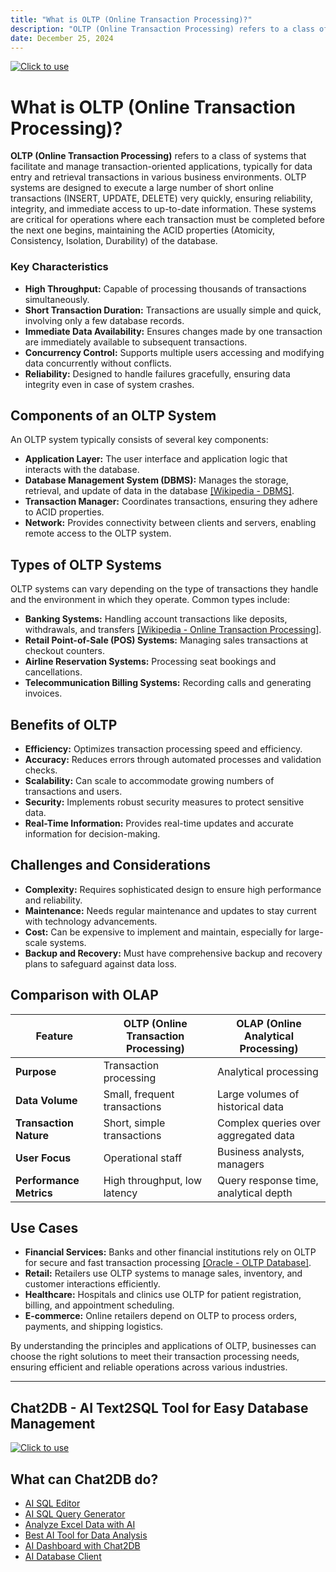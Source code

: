 ```yaml
---
title: "What is OLTP (Online Transaction Processing)?"
description: "OLTP (Online Transaction Processing) refers to a class of systems that facilitate and manage transaction-oriented applications, typically for data entry and retrieval transactions in various business environments."
date: December 25, 2024
---
```

[![Click to use](/image/blog/bg/chat2db1.png)](https://app.chat2db.ai/)

# What is OLTP (Online Transaction Processing)?

**OLTP (Online Transaction Processing)** refers to a class of systems that facilitate and manage transaction-oriented applications, typically for data entry and retrieval transactions in various business environments. OLTP systems are designed to execute a large number of short online transactions (INSERT, UPDATE, DELETE) very quickly, ensuring reliability, integrity, and immediate access to up-to-date information. These systems are critical for operations where each transaction must be completed before the next one begins, maintaining the ACID properties (Atomicity, Consistency, Isolation, Durability) of the database.

### Key Characteristics

- **High Throughput:** Capable of processing thousands of transactions simultaneously.
- **Short Transaction Duration:** Transactions are usually simple and quick, involving only a few database records.
- **Immediate Data Availability:** Ensures changes made by one transaction are immediately available to subsequent transactions.
- **Concurrency Control:** Supports multiple users accessing and modifying data concurrently without conflicts.
- **Reliability:** Designed to handle failures gracefully, ensuring data integrity even in case of system crashes.

## Components of an OLTP System

An OLTP system typically consists of several key components:

- **Application Layer:** The user interface and application logic that interacts with the database.
- **Database Management System (DBMS):** Manages the storage, retrieval, and update of data in the database [\[Wikipedia - DBMS\]](https://en.wikipedia.org/wiki/Database_management_system).
- **Transaction Manager:** Coordinates transactions, ensuring they adhere to ACID properties.
- **Network:** Provides connectivity between clients and servers, enabling remote access to the OLTP system.

## Types of OLTP Systems

OLTP systems can vary depending on the type of transactions they handle and the environment in which they operate. Common types include:

- **Banking Systems:** Handling account transactions like deposits, withdrawals, and transfers [\[Wikipedia - Online Transaction Processing\]](https://en.wikipedia.org/wiki/Online_transaction_processing).
- **Retail Point-of-Sale (POS) Systems:** Managing sales transactions at checkout counters.
- **Airline Reservation Systems:** Processing seat bookings and cancellations.
- **Telecommunication Billing Systems:** Recording calls and generating invoices.

## Benefits of OLTP

- **Efficiency:** Optimizes transaction processing speed and efficiency.
- **Accuracy:** Reduces errors through automated processes and validation checks.
- **Scalability:** Can scale to accommodate growing numbers of transactions and users.
- **Security:** Implements robust security measures to protect sensitive data.
- **Real-Time Information:** Provides real-time updates and accurate information for decision-making.

## Challenges and Considerations

- **Complexity:** Requires sophisticated design to ensure high performance and reliability.
- **Maintenance:** Needs regular maintenance and updates to stay current with technology advancements.
- **Cost:** Can be expensive to implement and maintain, especially for large-scale systems.
- **Backup and Recovery:** Must have comprehensive backup and recovery plans to safeguard against data loss.

## Comparison with OLAP

| Feature                  | OLTP (Online Transaction Processing)        | OLAP (Online Analytical Processing)         |
|--------------------------|--------------------------------------------|---------------------------------------------|
| **Purpose**               | Transaction processing                     | Analytical processing                       |
| **Data Volume**           | Small, frequent transactions                | Large volumes of historical data             |
| **Transaction Nature**    | Short, simple transactions                 | Complex queries over aggregated data         |
| **User Focus**            | Operational staff                          | Business analysts, managers                 |
| **Performance Metrics**   | High throughput, low latency               | Query response time, analytical depth        |

## Use Cases

- **Financial Services:** Banks and other financial institutions rely on OLTP for secure and fast transaction processing [\[Oracle - OLTP Database\]](https://www.oracle.com/database/technologies/oltp.html).
- **Retail:** Retailers use OLTP systems to manage sales, inventory, and customer interactions efficiently.
- **Healthcare:** Hospitals and clinics use OLTP for patient registration, billing, and appointment scheduling.
- **E-commerce:** Online retailers depend on OLTP to process orders, payments, and shipping logistics.

By understanding the principles and applications of OLTP, businesses can choose the right solutions to meet their transaction processing needs, ensuring efficient and reliable operations across various industries.

---

## Chat2DB - AI Text2SQL Tool for Easy Database Management

[![Click to use](/image/blog/chat2db.png)](https://app.chat2db.ai/)

## What can Chat2DB do?

- [AI SQL Editor](https://chat2db.ai/feature/AI%20SQL%20Editor)
- [AI SQL Query Generator](https://chat2db.ai/feature/AI%20SQL%20Query%20Generator)
- [Analyze Excel Data with AI](https://chat2db.ai/feature/Analyze%20Excel%20Data%20with%20AI)
- [Best AI Tool for Data Analysis](https://chat2db.ai/feature/Best%20AI%20Tool%20for%20Data%20Analysis)
- [AI Dashboard with Chat2DB](https://chat2db.ai/feature/AI%20Dashboard%20with%20Chat2DB)
- [AI Database Client](https://chat2db.ai/feature/AI%20Database%20Client)
